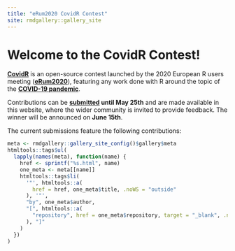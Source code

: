 ```yaml
---
title: "eRum2020 CovidR Contest"
site: rmdgallery::gallery_site
---
```


<h1>Welcome to the CovidR Contest!</h1>


[**CovidR**](about.html) is an open-source contest launched by the 2020 European R users meeting ([**eRum2020**](https://2020.erum.io/)), featuring any work done with R around the topic of the [**COVID-19 pandemic**](https://www.who.int/emergencies/diseases/novel-coronavirus-2019).

Contributions can be **[submitted](submit.html) until May 25th** and are made available in this website, where the wider community is invited to provide feedback. The winner will be announced on **June 15th**.

The current submissions feature the following contributions:

```r
meta <- rmdgallery::gallery_site_config()$gallery$meta
htmltools::tags$ul(
  lapply(names(meta), function(name) {
    href <- sprintf("%s.html", name)
    one_meta <- meta[[name]]
    htmltools::tags$li(
      '"', htmltools::a(
        href = href, one_meta$title, .noWS = "outside"
      ), '"',
      "by", one_meta$author,
      "[", htmltools::a(
        "repository", href = one_meta$repository, target = "_blank", .noWS = "outside"
      ), "]"
    )
  })
)
```
